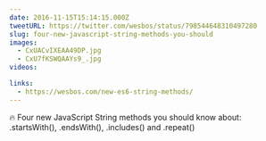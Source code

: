 ```yaml
---
date: 2016-11-15T15:14:15.000Z
tweetURL: https://twitter.com/wesbos/status/798544648310497280
slug: four-new-javascript-string-methods-you-should
images:
  - CxUACvIXEAA49DP.jpg
  - CxU7fKSWQAAYs9_.jpg
videos:

links:
  - https://wesbos.com/new-es6-string-methods/
---
```

🔥 Four new JavaScript String methods you should know about: .startsWith(), .endsWith(), .includes() and .repeat()
